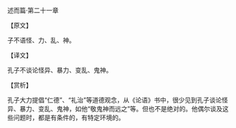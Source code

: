 

述而篇·第二十一章

【原文】

子不语怪、力、乱、神。

【译文】

孔子不谈论怪异、暴力、变乱、鬼神。

【赏析】

孔子大力提倡“仁德”、“礼治”等道德观念，从《论语》书中，很少见到孔子谈论怪异、暴力、变乱、鬼神，如他“敬鬼神而远之”等。但也不是绝对的。他偶尔谈及这些问题时，都是有条件的，有特定环境的。

